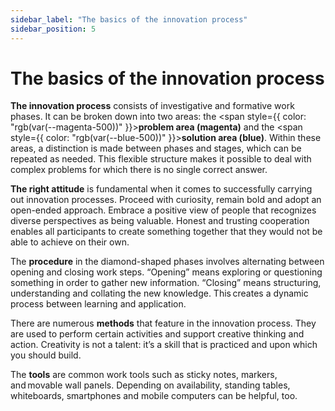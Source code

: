 ```yaml
---
sidebar_label: "The basics of the innovation process"
sidebar_position: 5
---
```


# The basics of the innovation process

**The innovation process** consists of investigative and formative work phases. It can be broken down into two areas: the <span style={{ color: "rgb(var(--magenta-500))" }}><b>problem area (magenta)</b></span> and the <span style={{ color: "rgb(var(--blue-500))" }}><b>solution area (blue)</b></span>. Within these areas, a distinction is made between phases and stages, which can be repeated as needed. This flexible structure makes it possible to deal with complex problems for which there is no single correct answer.

**The right attitude** is fundamental when it comes to successfully carrying out innovation processes. Proceed with curiosity, remain bold and adopt an open-ended approach. Embrace a positive view of people that recognizes diverse perspectives as being valuable. Honest and trusting cooperation enables all participants to create something together that they would not be able to achieve on their own.

The **procedure** in the diamond-shaped phases involves alternating between opening and closing work steps. “Opening” means exploring or questioning something in order to gather new information. “Closing” means structuring, understanding and collating the new knowledge. This creates a dynamic process between learning and application.

There are numerous **methods** that feature in the innovation process. They are used to perform certain activities and support creative thinking and action. Creativity is not a talent: it’s a skill that is practiced and upon which you should build.

The **tools** are common work tools such as sticky notes, markers, and movable wall panels. Depending on availability, standing tables, whiteboards, smartphones and mobile computers can be helpful, too.
